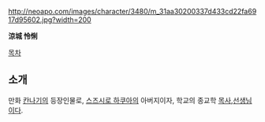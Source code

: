 http://neoapo.com/images/character/3480/m_31aa30200337d433cd22fa6917d95602.jpg?width=200

'''涼城 怜悧'''


[[목차]]


== 소개 ==

만화 [[칸나기]]의 등장인물로, [[스즈시로 하쿠아]]의 아버지이자, 학교의 종교학 [[목사]],[[선생님]]이다.

